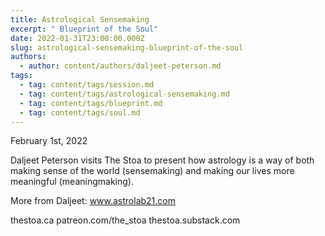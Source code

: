```yaml
---
title: Astrological Sensemaking
excerpt: " Blueprint of the Soul"
date: 2022-01-31T23:00:00.000Z
slug: astrological-sensemaking-blueprint-of-the-soul
authors:
  - author: content/authors/daljeet-peterson.md
tags:
  - tag: content/tags/session.md
  - tag: content/tags/astrological-sensemaking.md
  - tag: content/tags/blueprint.md
  - tag: content/tags/soul.md
---
```


February 1st, 2022

Daljeet Peterson visits The Stoa to present how astrology is a way of both making sense of the world (sensemaking) and making our lives more meaningful (meaningmaking).

More from Daljeet: www.astrolab21.com 

thestoa.ca
patreon.com/the_stoa
thestoa.substack.com

